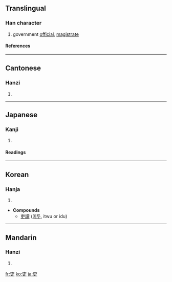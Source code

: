 {{see|吏}}

==Translingual==
===Han character===
{{Han char|rn=30|rad=口|as=03|sn=6|four=5000<sub>6</sub>|canj=十中大 (JLK)}}
# government [[official]], [[magistrate]]
====References====
{{Han ref|kx=0176.020|dkj=03299|dj=0393.020|hdz=10018.030|uh=540F|ud=21519|bh=A64F|bd=42575}}
----
==Cantonese==
===Hanzi===
{{yue-hanzi|jyut=|y=lei6}}
# {{defn|Cantonese}}
----
==Japanese==

===Kanji===
{{ja-kanji|grade=c|rs=口03}}
# {{defn|Japanese}} 
====Readings====
{{ja-readings|on=[[り]] (ri)|kun=[[つかさ]] (tsukasa)}}
----
==Korean==
===Hanja===
{{ko-hanja|hangeul=[[리]]|rv=ri|mr=ri}}
# {{defn|Korean}}

* '''Compounds'''
** [[吏讀]] ([[이두]], itwu or idu)
----
==Mandarin==
===Hanzi===
{{cmn-hanzi|pin=[[lì]] ([[li4]])|wg=li<sup>4</sup>}}
# {{defn|Mandarin}}

[[fr:吏]]
[[ko:吏]]
[[ja:吏]]
